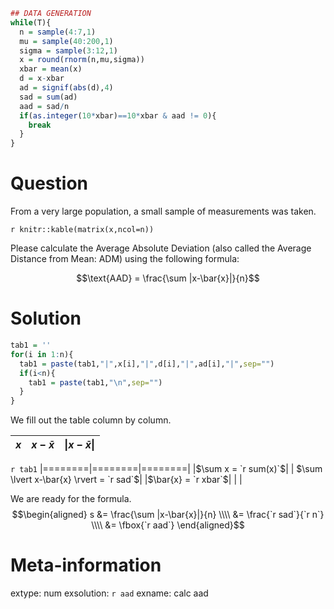 ```r
## DATA GENERATION
while(T){
  n = sample(4:7,1)
  mu = sample(40:200,1)
  sigma = sample(3:12,1)
  x = round(rnorm(n,mu,sigma))
  xbar = mean(x)
  d = x-xbar
  ad = signif(abs(d),4)
  sad = sum(ad)
  aad = sad/n
  if(as.integer(10*xbar)==10*xbar & aad != 0){
    break
  }
}
```

Question
========

From a very large population, a small sample of measurements was taken.

`r knitr::kable(matrix(x,ncol=n))`

Please calculate the Average Absolute Deviation (also called the Average Distance from Mean: ADM) using the following formula:

$$\text{AAD} = \frac{\sum |x-\bar{x}|}{n}$$



Solution
========

```r
tab1 = ''
for(i in 1:n){
  tab1 = paste(tab1,"|",x[i],"|",d[i],"|",ad[i],"|",sep="")
  if(i<n){
    tab1 = paste(tab1,"\n",sep="")
  }
}
```

We fill out the table column by column.

| $x$ | $x-\bar{x}$ | $\lvert x-\bar{x} \rvert$ |
|:---:|:---:|:---:|
`r tab1`
|========|========|========|
|$\sum x = `r sum(x)`$| | $\sum \lvert x-\bar{x} \rvert = `r sad`$|
|$\bar{x} = `r xbar`$| | |

We are ready for the formula.
$$\begin{aligned}
s &= \frac{\sum |x-\bar{x}|}{n} \\\\
&= \frac{`r sad`}{`r n`} \\\\
&= \fbox{`r aad`}
\end{aligned}$$



Meta-information
============
extype: num
exsolution: `r aad`
exname: calc aad